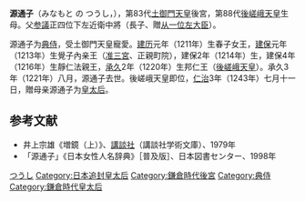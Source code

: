 '''源通子'''（みなもと の つうし，{{bd|？||1221年||}}），第83代[[土御門天皇|土御門天皇]]後宮，第88代[[後嵯峨天皇|後嵯峨天皇]]生母。父[[参議|参議]]正四位下左近衛中將{{link-ja|源通宗|源通宗}}（{{link-ja|源通親|源通親}}長子、贈[[从一位|从一位]][[左大臣|左大臣]]）。

源通子为[[典侍|典侍]]，受土御門天皇寵愛。[[建历|建历]]元年（1211年）生春子女王，[[建保|建保]]元年（1213年）生覺子內亲王（[[准三宮|准三宮]]、正親町院），建保2年（1214年）生{{link-ja|仁助法親王|仁助法親王}}，建保4年（1216年）生靜仁法親王，[[承久|承久]]2年（1220年）生邦仁王（[[後嵯峨天皇|後嵯峨天皇]]）。承久3年（1221年）八月，源通子去世。後嵯峨天皇即位，[[仁治|仁治]]3年（1243年）七月十一日，贈母亲源通子为[[皇太后|皇太后]]。

== 参考文献 ==
* 井上宗雄《増鏡（上）》、[[講談社|講談社]]（講談社学術文庫）、1979年
* 「源通子」《日本女性人名辞典》［普及版］、日本図書センター、1998年
{{镰仓時代皇后}}
[[Category:久我家|つうし]]
[[Category:日本追封皇太后|Category:日本追封皇太后]]
[[Category:鎌倉時代後宮|Category:鎌倉時代後宮]]
[[Category:典侍|Category:典侍]]
[[Category:鎌倉時代皇太后|Category:鎌倉時代皇太后]]